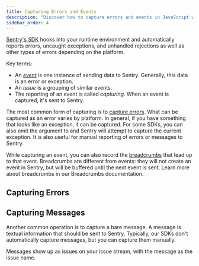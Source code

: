 ```yaml
---
title: Capturing Errors and Events
description: "Discover how to capture errors and events in JavaScript with Sentry’s SDK."
sidebar_order: 4
---
```


[Sentry's SDK](/platforms/javascript/) hooks into your runtime environment and automatically reports errors, uncaught exceptions, and unhandled rejections as well as other types of errors depending on the platform.

<Alert>

Key terms:

- An [_event_](/api/events/) is one instance of sending data to Sentry. Generally, this data is an error or exception.
- An _issue_ is a grouping of similar events.
- The reporting of an event is called _capturing_.
  When an event is captured, it's sent to Sentry.

</Alert>

The most common form of capturing is to [capture errors](/product/sentry-basics/integrate-backend/capturing-errors/). What can be captured as an error varies by platform. In general, if you have something that looks like an exception, it can be captured. For some SDKs, you can also omit the argument to <PlatformIdentifier name="capture-exception" /> and Sentry will attempt to capture the current exception. It is also useful for manual reporting of errors or messages to Sentry.

While capturing an event, you can also record the [breadcrumbs](/product/issues/issue-details/breadcrumbs/) that lead up to that event. Breadcrumbs are different from events: they will not create an event in Sentry, but will be buffered until the next event is sent. Learn more about breadcrumbs in our <PlatformLink to="/enriching-events/breadcrumbs/">Breadcrumbs documentation</PlatformLink>.

## Capturing Errors

<PlatformContent includePath="capture-error" />

## Capturing Messages

Another common operation is to capture a bare message. A message is textual information that should be sent to Sentry. Typically, our SDKs don't automatically capture messages, but you can capture them manually.

Messages show up as issues on your issue stream, with the message as the issue name.

<PlatformContent includePath="capture-message" />
